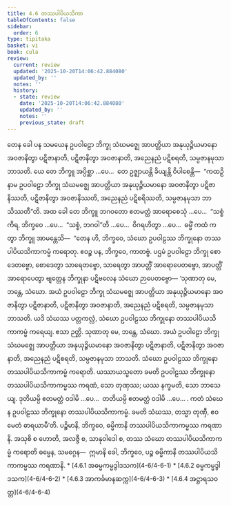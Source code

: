 ```yaml
---
title: 4.6 တဿပါပိယသိကာ
tableOfContents: false
sidebar:
  order: 6
type: tipitaka
basket: vi
book: cula
review:
  current: review
  updated: '2025-10-20T14:06:42.884080'
  updated_by: ''
  notes: ''
  history:
  - state: review
    date: '2025-10-20T14:06:42.884080'
    updated_by: ''
    notes: ''
    previous_state: draft
---
```



<DynamicBreadcrumb />


<ReviewStatus review={frontmatter.review} showDetails={true} />

<HypothesisAnnotation frontmatter={frontmatter} />

<Division number="205" book="cula" e="ch" v="4" p="205">

<Paragraph number="855" book="cula">
တေန ခေါ ပန သမယေန ဥပဝါဠော ဘိက္ခု သံဃမဇ္ဈေ အာပတ္တိယာ အနုယုဉ္ဇိယမာနော အဝဇာနိတွာ ပဋိဇာနာတိ, ပဋိဇာနိတွာ အဝဇာနာတိ, အညေနညံ ပဋိစရတိ, သမ္ပဇာနမုသာ ဘာသတိ. ယေ တေ ဘိက္ခူ အပ္ပိစ္ဆာ …ပေ…  တေ ဥဇ္ဈာယန္တိ ခိယျန္တိ ဝိပါစေန္တိ—  “ကထဉှိ နာမ ဥပဝါဠော ဘိက္ခု သံဃမဇ္ဈေ အာပတ္တိယာ အနုယုဉ္ဇိယမာနော အဝဇာနိတွာ ပဋိဇာနိဿတိ, ပဋိဇာနိတွာ အဝဇာနိဿတိ, အညေနညံ ပဋိစရိဿတိ, သမ္ပဇာနမုသာ ဘာသိဿတီ”တိ. အထ ခေါ တေ ဘိက္ခူ ဘဂဝတော ဧတမတ္ထံ အာရောစေသုံ …ပေ…  “သစ္စံ ကိရ, ဘိက္ခဝေ …ပေ…  “သစ္စံ, ဘဂဝါ”တိ …ပေ…  ဝိဂရဟိတွာ …ပေ…  ဓမ္မိံ ကထံ ကတွာ ဘိက္ခူ အာမန္တေသိ—  “တေန ဟိ, ဘိက္ခဝေ, သံဃော ဥပဝါဠဿ ဘိက္ခုနော တဿပါပိယသိကာကမ္မံ ကရောတု. ဧဝဉ္စ ပန, ဘိက္ခဝေ, ကာတဗ္ဗံ. ပဌမံ ဥပဝါဠော ဘိက္ခု စောဒေတဗ္ဗော, စောဒေတွာ သာရေတဗ္ဗော, သာရေတွာ အာပတ္တိံ အာရောပေတဗ္ဗော, အာပတ္တိံ အာရောပေတွာ ဗျတ္တေန ဘိက္ခုနာ ပဋိဗလေန သံဃော ဉာပေတဗ္ဗော—


</Paragraph>

</Division>
<Division number="206" book="cula" e="ch" v="4" p="205">

<Paragraph number="856" book="cula">
‘သုဏာတု မေ, ဘန္တေ, သံဃော. အယံ ဥပဝါဠော ဘိက္ခု သံဃမဇ္ဈေ အာပတ္တိယာ အနုယုဉ္ဇိယမာနော အဝဇာနိတွာ ပဋိဇာနာတိ, ပဋိဇာနိတွာ အဝဇာနာတိ, အညေနညံ ပဋိစရတိ, သမ္ပဇာနမုသာ ဘာသတိ. ယဒိ သံဃဿ ပတ္တကလ္လံ, သံဃော ဥပဝါဠဿ ဘိက္ခုနော တဿပါပိယသိကာကမ္မံ ကရေယျ. ဧသာ ဉတ္တိ.


</Paragraph>

<Paragraph number="857" book="cula">
သုဏာတု မေ, ဘန္တေ, သံဃော. အယံ ဥပဝါဠော ဘိက္ခု သံဃမဇ္ဈေ အာပတ္တိယာ အနုယုဉ္ဇိယမာနော အဝဇာနိတွာ ပဋိဇာနာတိ, ပဋိဇာနိတွာ အဝဇာနာတိ, အညေနညံ ပဋိစရတိ, သမ္ပဇာနမုသာ ဘာသတိ. သံဃော ဥပဝါဠဿ ဘိက္ခုနော တဿပါပိယသိကာကမ္မံ ကရောတိ. ယဿာယသ္မတော ခမတိ ဥပဝါဠဿ ဘိက္ခုနော တဿပါပိယသိကာကမ္မဿ ကရဏံ, သော တုဏှဿ; ယဿ နက္ခမတိ, သော ဘာသေယျ.


</Paragraph>

<Paragraph number="858" book="cula">
ဒုတိယမ္ပိ ဧတမတ္ထံ ဝဒါမိ …ပေ…  တတိယမ္ပိ ဧတမတ္ထံ ဝဒါမိ …ပေ… .


</Paragraph>

<Paragraph number="859" book="cula">
ကတံ သံဃေန ဥပဝါဠဿ ဘိက္ခုနော တဿပါပိယသိကာကမ္မံ. ခမတိ သံဃဿ, တသ္မာ တုဏှီ, ဧဝမေတံ ဓာရယာမီ’တိ.


</Paragraph>

</Division>
<Division number="207" book="cula" e="ch" v="4" p="206">

<Paragraph number="860" book="cula">
ပဉ္စိမာနိ, ဘိက္ခဝေ, ဓမ္မိကာနိ တဿပါပိယသိကာကမ္မဿ ကရဏာနိ. အသုစိ စ ဟောတိ, အလဇ္ဇီ စ, သာနုဝါဒေါ စ, တဿ သံဃော တဿပါပိယသိကာကမ္မံ ကရောတိ ဓမ္မေန, သမဂ္ဂေန—  ဣမာနိ ခေါ, ဘိက္ခဝေ, ပဉ္စ ဓမ္မိကာနိ တဿပါပိယသိကာကမ္မဿ ကရဏာနိ.

</Paragraph>
</Division>

<TableOfContents book="cula" section="4.6">
* [4.6.1 အဓမ္မကမ္မဒွါဒသက](4-6/4-6-1)
* [4.6.2 ဓမ္မကမ္မဒွါဒသက](4-6/4-6-2)
* [4.6.3 အာကင်္ခမာနဆက္က](4-6/4-6-3)
* [4.6.4 အဋ္ဌာရသဝတ္တ](4-6/4-6-4)
</TableOfContents>